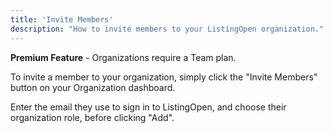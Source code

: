```yaml
---
title: 'Invite Members'
description: "How to invite members to your ListingOpen organization."
---
```


<Tip>**Premium Feature** - Organizations require a Team plan.</Tip>

To invite a member to your organization, simply click the "Invite Members" button on your Organization dashboard.

Enter the email they use to sign in to ListingOpen, and choose their organization role, before clicking "Add".
